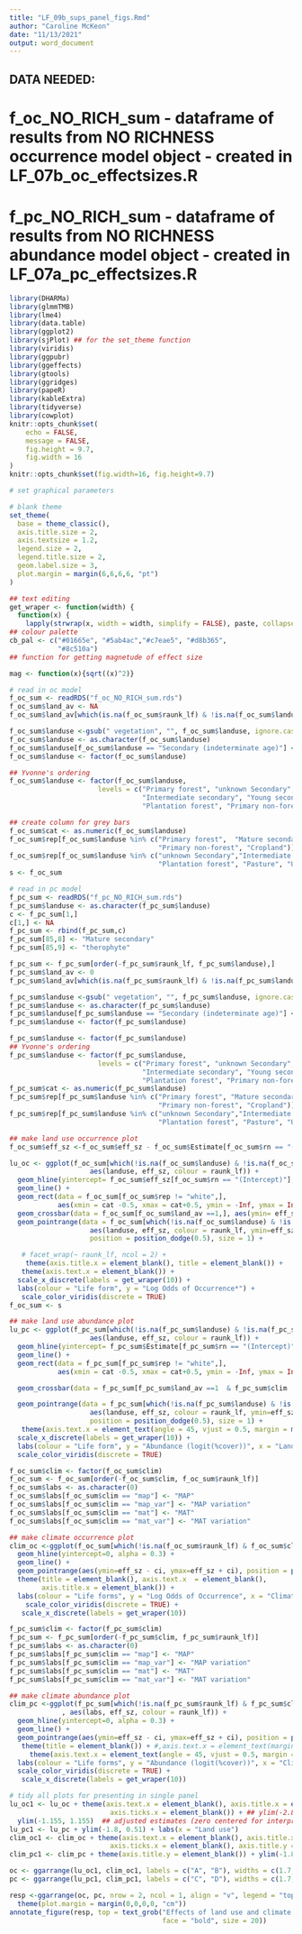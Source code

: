 ```yaml
---
title: "LF_09b_sups_panel_figs.Rmd"
author: "Caroline McKeon"
date: "11/13/2021"
output: word_document
---
```


## DATA NEEDED:

# f_oc_NO_RICH_sum - dataframe of results from NO RICHNESS occurrence model object - created in LF_07b_oc_effectsizes.R
# f_pc_NO_RICH_sum - dataframe of results from NO RICHNESS abundance model object - created in LF_07a_pc_effectsizes.R

```r

library(DHARMa)
library(glmmTMB)
library(lme4)
library(data.table)
library(ggplot2)
library(sjPlot) ## for the set_theme function
library(viridis)
library(ggpubr)
library(ggeffects)
library(gtools)
library(ggridges)
library(papeR)
library(kableExtra)
library(tidyverse)
library(cowplot)
knitr::opts_chunk$set(
	echo = FALSE,
	message = FALSE,
	fig.height = 9.7,
	fig.width = 16
)
knitr::opts_chunk$set(fig.width=16, fig.height=9.7) 
```


```r
# set graphical parameters

# blank theme
set_theme(
  base = theme_classic(),
  axis.title.size = 2,
  axis.textsize = 1.2,
  legend.size = 2,
  legend.title.size = 2,
  geom.label.size = 3,
  plot.margin = margin(6,6,6,6, "pt")
)

## text editing
get_wraper <- function(width) {
  function(x) {
    lapply(strwrap(x, width = width, simplify = FALSE), paste, collapse="\n")}}
## colour palette
cb_pal <- c("#01665e", "#5ab4ac","#c7eae5", "#d8b365", 
            "#8c510a")
## function for getting magnetude of effect size

mag <- function(x){sqrt((x)^2)}
```


```r
# read in oc model
f_oc_sum <- readRDS("f_oc_NO_RICH_sum.rds")
f_oc_sum$land_av <- NA
f_oc_sum$land_av[which(is.na(f_oc_sum$raunk_lf) & !is.na(f_oc_sum$landuse))] <- 1

f_oc_sum$landuse <-gsub(" vegetation", "", f_oc_sum$landuse, ignore.case = TRUE)
f_oc_sum$landuse <- as.character(f_oc_sum$landuse)
f_oc_sum$landuse[f_oc_sum$landuse == "Secondary (indeterminate age)"] <- "unknown Secondary"
f_oc_sum$landuse <- factor(f_oc_sum$landuse)

## Yvonne's ordering
f_oc_sum$landuse <- factor(f_oc_sum$landuse, 
                      levels = c("Primary forest", "unknown Secondary",  "Mature secondary", 
                                 "Intermediate secondary", "Young secondary",
                                 "Plantation forest", "Primary non-forest", "Pasture", "Cropland", "Urban"))

## create column for grey bars
f_oc_sum$cat <- as.numeric(f_oc_sum$landuse)
f_oc_sum$rep[f_oc_sum$landuse %in% c("Primary forest",  "Mature secondary", "Young secondary",
                                     "Primary non-forest", "Cropland")] <- "white"
f_oc_sum$rep[f_oc_sum$landuse %in% c("unknown Secondary","Intermediate secondary",
                                     "Plantation forest", "Pasture", "Urban")] <- "grey"
s <- f_oc_sum
```

```r
# read in pc model
f_pc_sum <- readRDS("f_pc_NO_RICH_sum.rds")
f_pc_sum$landuse <- as.character(f_pc_sum$landuse)
c <- f_pc_sum[1,]
c[1,] <- NA
f_pc_sum <- rbind(f_pc_sum,c) 
f_pc_sum[85,8] <- "Mature secondary"
f_pc_sum[85,9] <- "therophyte"

f_pc_sum <- f_pc_sum[order(-f_pc_sum$raunk_lf, f_pc_sum$landuse),]
f_pc_sum$land_av <- 0
f_pc_sum$land_av[which(is.na(f_pc_sum$raunk_lf) & !is.na(f_pc_sum$landuse))] <- 1

f_pc_sum$landuse <-gsub(" vegetation", "", f_pc_sum$landuse, ignore.case = TRUE)
f_pc_sum$landuse <- as.character(f_pc_sum$landuse)
f_pc_sum$landuse[f_pc_sum$landuse == "Secondary (indeterminate age)"] <- "unknown Secondary"
f_pc_sum$landuse <- factor(f_pc_sum$landuse)

f_pc_sum$landuse <- factor(f_pc_sum$landuse)
## Yvonne's ordering
f_pc_sum$landuse <- factor(f_pc_sum$landuse, 
                      levels = c("Primary forest", "unknown Secondary", "Mature secondary",
                                 "Intermediate secondary", "Young secondary",
                                 "Plantation forest", "Primary non-forest", "Pasture", "Cropland", "Urban"))
f_pc_sum$cat <- as.numeric(f_pc_sum$landuse)
f_pc_sum$rep[f_pc_sum$landuse %in% c("Primary forest", "Mature secondary", "Young secondary",
                                     "Primary non-forest", "Cropland")] <- "white"
f_pc_sum$rep[f_pc_sum$landuse %in% c("unknown Secondary","Intermediate secondary",
                                     "Plantation forest", "Pasture", "Urban")] <- "grey"

```


```r
## make land use occurrence plot
f_oc_sum$eff_sz <-f_oc_sum$eff_sz - f_oc_sum$Estimate[f_oc_sum$rn == "(Intercept)"]

lu_oc <- ggplot(f_oc_sum[which(!is.na(f_oc_sum$landuse) & !is.na(f_oc_sum$raunk_lf)),], 
                    aes(landuse, eff_sz, colour = raunk_lf)) + 
  geom_hline(yintercept= f_oc_sum$eff_sz[f_oc_sum$rn == "(Intercept)"], alpha = 0.8) +
  geom_line() +
  geom_rect(data = f_oc_sum[f_oc_sum$rep != "white",],
            aes(xmin = cat -0.5, xmax = cat+0.5, ymin = -Inf, ymax = Inf), col = "white", alpha = 0.015) +
  geom_crossbar(data = f_oc_sum[f_oc_sum$land_av ==1,], aes(ymin= eff_sz, ymax = eff_sz), color = "grey", size = 0.8) + 
  geom_pointrange(data = f_oc_sum[which(!is.na(f_oc_sum$landuse) & !is.na(f_oc_sum$raunk_lf)),], 
                    aes(landuse, eff_sz, colour = raunk_lf, ymin=eff_sz - ci, ymax=eff_sz + ci), 
                    position = position_dodge(0.5), size = 1) +

   # facet_wrap(~ raunk_lf, ncol = 2) +
    theme(axis.title.x = element_blank(), title = element_blank()) +
   theme(axis.text.x = element_blank()) +
  scale_x_discrete(labels = get_wraper(10)) +
  labs(colour = "Life form", y = "Log Odds of Occurrence*") +
   scale_color_viridis(discrete = TRUE) 
f_oc_sum <- s
```

```r
## make land use abundance plot
lu_pc <- ggplot(f_pc_sum[which(!is.na(f_pc_sum$landuse) & !is.na(f_pc_sum$raunk_lf)),], 
                    aes(landuse, eff_sz, colour = raunk_lf)) + 
  geom_hline(yintercept= f_pc_sum$Estimate[f_pc_sum$rn == "(Intercept)"], alpha = 0.8) +
  geom_line() +
  geom_rect(data = f_pc_sum[f_pc_sum$rep != "white",],
            aes(xmin = cat -0.5, xmax = cat+0.5, ymin = -Inf, ymax = Inf), col = "white", alpha = 0.015) +

  geom_crossbar(data = f_pc_sum[f_pc_sum$land_av ==1  & f_pc_sum$clim != "species richness",], aes(ymin= eff_sz, ymax = eff_sz), color = "grey", size = 0.8) +

  geom_pointrange(data = f_pc_sum[which(!is.na(f_pc_sum$landuse) & !is.na(f_pc_sum$raunk_lf) & f_pc_sum$clim != "species richness"),],
                    aes(landuse, eff_sz, colour = raunk_lf, ymin=eff_sz - ci, ymax=eff_sz + ci),
                    position = position_dodge(0.5), size = 1) +
   theme(axis.text.x = element_text(angle = 45, vjust = 0.5, margin = margin(t = 6, r = 0, b = 0, l = 0))) +
  scale_x_discrete(labels = get_wraper(10)) +
  labs(colour = "Life form", y = "Abundance (logit(%cover))", x = "Land use") +
  scale_color_viridis(discrete = TRUE)

```

```r
f_oc_sum$clim <- factor(f_oc_sum$clim)
f_oc_sum <- f_oc_sum[order(-f_oc_sum$clim, f_oc_sum$raunk_lf)]
f_oc_sum$labs <- as.character(0)
f_oc_sum$labs[f_oc_sum$clim == "map"] <- "MAP"
f_oc_sum$labs[f_oc_sum$clim == "map_var"] <- "MAP variation"
f_oc_sum$labs[f_oc_sum$clim == "mat"] <- "MAT"
f_oc_sum$labs[f_oc_sum$clim == "mat_var"] <- "MAT variation"

## make climate occurrence plot
clim_oc <-ggplot(f_oc_sum[which(!is.na(f_oc_sum$raunk_lf) & f_oc_sum$clim != 0 & f_oc_sum$clim != "species richness"),], aes(labs, eff_sz, colour = raunk_lf)) + 
  geom_hline(yintercept=0, alpha = 0.3) + 
  geom_line() + 
  geom_pointrange(aes(ymin=eff_sz - ci, ymax=eff_sz + ci), position = position_dodge(0.5), size = 1) + 
  theme(title = element_blank(), axis.text.x  = element_blank(), 
        axis.title.x = element_blank()) +
  labs(colour = "Life forms", y = "Log Odds of Occurrence", x = "Climate and Species richness") +
    scale_color_viridis(discrete = TRUE) +
   scale_x_discrete(labels = get_wraper(10)) 

```

```r
f_pc_sum$clim <- factor(f_pc_sum$clim)
f_pc_sum <- f_pc_sum[order(-f_pc_sum$clim, f_pc_sum$raunk_lf)]
f_pc_sum$labs <- as.character(0)
f_pc_sum$labs[f_pc_sum$clim == "map"] <- "MAP"
f_pc_sum$labs[f_pc_sum$clim == "map_var"] <- "MAP variation"
f_pc_sum$labs[f_pc_sum$clim == "mat"] <- "MAT"
f_pc_sum$labs[f_pc_sum$clim == "mat_var"] <- "MAT variation"

## make climate abundance plot
clim_pc <-ggplot(f_pc_sum[which(!is.na(f_pc_sum$raunk_lf) & f_pc_sum$clim != 0 & f_pc_sum$clim != "species richness"),]
             , aes(labs, eff_sz, colour = raunk_lf)) + 
  geom_hline(yintercept=0, alpha = 0.3) + 
  geom_line() +
  geom_pointrange(aes(ymin=eff_sz - ci, ymax=eff_sz + ci), position = position_dodge(0.5), size = 1) + 
   theme(title = element_blank()) + #,axis.text.x = element_text(margin = margin(t = 10, r = 0, b = 10, l = 0))) +
     theme(axis.text.x = element_text(angle = 45, vjust = 0.5, margin = margin(t = 6, r = 0, b = 0, l = 0))) +
  labs(colour = "Life forms", y = "Abundance (logit(%cover))", x = "Climate") + 
  scale_color_viridis(discrete = TRUE) +
   scale_x_discrete(labels = get_wraper(10)) 

```

```r
# tidy all plots for presenting in single panel
lu_oc1 <- lu_oc + theme(axis.text.x = element_blank(), axis.title.x = element_blank(),
                         axis.ticks.x = element_blank()) + ## ylim(-2.8, -0.6) unadjusted estimates
  ylim(-1.155, 1.155)  ## adjusted estimates (zero centered for interpretation)
lu_pc1 <- lu_pc + ylim(-1.8, 0.51) + labs(x = "Land use")
clim_oc1 <- clim_oc + theme(axis.text.x = element_blank(), axis.title.x = element_blank(),
                         axis.ticks.x = element_blank(), axis.title.y = element_blank()) + ylim(-1.4, 0.8) 
clim_pc1 <- clim_pc + theme(axis.title.y = element_blank()) + ylim(-1.8, 0.51) + labs(x = "Climate")
```

```r
oc <- ggarrange(lu_oc1, clim_oc1, labels = c("A", "B"), widths = c(1.7, 1), align = "hv", common.legend = TRUE, legend = "top")
pc <- ggarrange(lu_pc1, clim_pc1, labels = c("C", "D"), widths = c(1.7, 1), align = "hv", legend = "none")

resp <-ggarrange(oc, pc, nrow = 2, ncol = 1, align = "v", legend = "top", heights = c(1, 1.2)) +
  theme(plot.margin = margin(0,0,0,0, "cm")) 
annotate_figure(resp, top = text_grob("Effects of land use and climate on life form: Models not including species richness", #color = "black", 
                                      face = "bold", size = 20))

```
